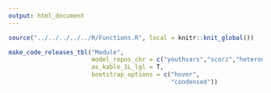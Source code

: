 ```yaml
---
output: html_document
---
```


```r
source("../../../../../R/Functions.R", local = knitr::knit_global())
```

```r
make_code_releases_tbl("Module",
                       model_repos_chr = c("youthvars","scorz","heterodox","specific","TTU","youthu","mychoice"),
                       as_kable_1L_lgl = T,
                       bootstrap_options = c("hover", 
                                             "condensed"))
```



